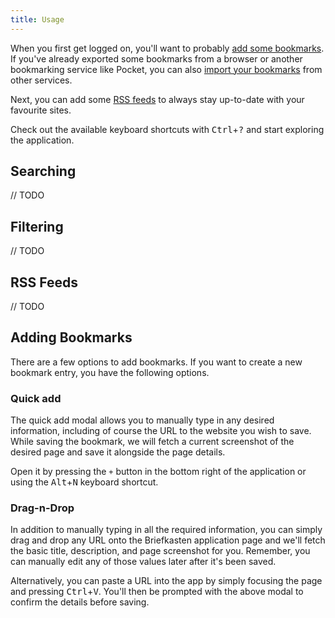 ```yaml
---
title: Usage
---
```


When you first get logged on, you'll want to probably [add some bookmarks](#adding-bookmarks). If you've already exported some bookmarks from a browser or another bookmarking service like Pocket, you can also [import your bookmarks](#importing-bookmarks) from other services.

Next, you can add some [RSS feeds](#rss-feeds) to always stay up-to-date with your favourite sites.

Check out the available keyboard shortcuts with <kbd>Ctrl</kbd>+<kbd>?</kbd> and start exploring the application.

## Searching

// TODO

## Filtering

// TODO

## RSS Feeds

// TODO

## Adding Bookmarks

There are a few options to add bookmarks. If you want to create a new bookmark entry, you have the following options.

### Quick add


<Screenshot src={QuickAdd} alt="Quick Add" />

The quick add modal allows you to manually type in any desired information, including of course the URL to the website you wish to save. While saving the bookmark, we will fetch a current screenshot of the desired page and save it alongside the page details.

Open it by pressing the `+` button in the bottom right of the application or using the <kbd>Alt</kbd>+<kbd>N</kbd> keyboard shortcut.

### Drag-n-Drop


<Screenshot src={DragNDrop} alt="Drag and Drop Add" />

In addition to manually typing in all the required information, you can simply drag and drop any URL onto the Briefkasten application page and we'll fetch the basic title, description, and page screenshot for you. Remember, you can manually edit any of those values later after it's been saved.

Alternatively, you can paste a URL into the app by simply focusing the page and pressing <kbd>Ctrl</kbd>+<kbd>V</kbd>. You'll then be prompted with the above modal to confirm the details before saving.

